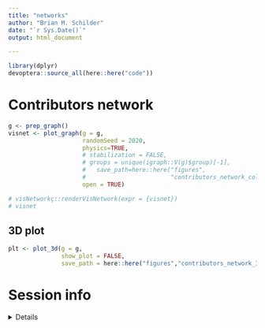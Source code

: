 ```yaml
---
title: "networks"
author: "Brian M. Schilder"
date: "`r Sys.Date()`"
output: html_document

---
```


```r
library(dplyr)
devoptera::source_all(here::here("code"))
```

# Contributors network

```r
g <- prep_graph()
visnet <- plot_graph(g = g,  
                     randomSeed = 2020,
                     physics=TRUE,
                     # stabilization = FALSE, 
                     # groups = unique(igraph::V(g)$group)[-1],
                     #   save_path=here::here("figures",
                     #                        "contributors_network_collapsed.html"),
                     open = TRUE)

# visNetworkç::renderVisNetwork(expr = {visnet})
# visnet 
```

## 3D plot
```r
plt <- plot_3d(g = g,
               show_plot = FALSE,
               save_path = here::here("figures","contributors_network_3d.html"))
```


# Session info
<details>
```r
utils::sessionInfo()
```
</details>